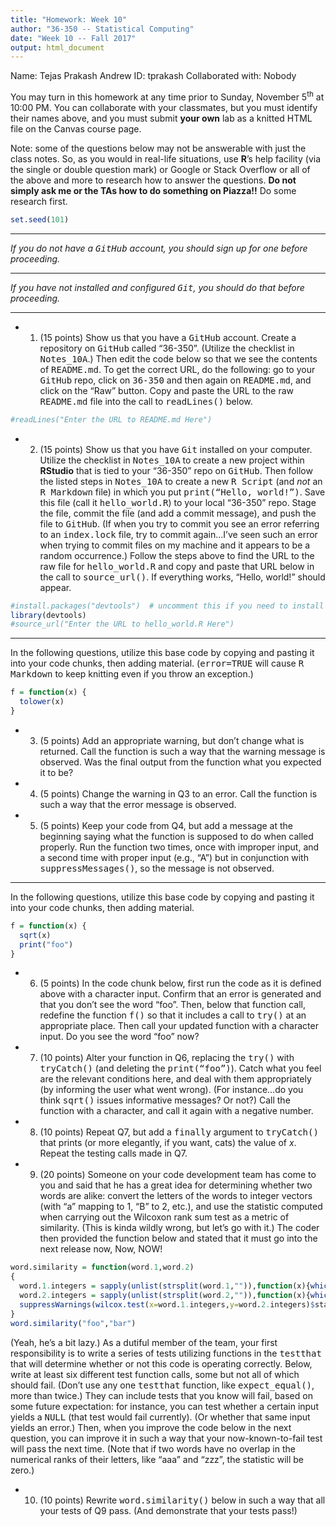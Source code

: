 ```yaml
---
title: "Homework: Week 10"
author: "36-350 -- Statistical Computing"
date: "Week 10 -- Fall 2017"
output: html_document
---
```


Name: Tejas Prakash
Andrew ID: tprakash
Collaborated with: Nobody

You may turn in this homework at any time prior to Sunday, November 5<sup>th</sup> at 10:00 PM. You can collaborate with your classmates, but you must identify their names above, and you must submit **your own** lab as a knitted HTML file on the Canvas course page.

Note: some of the questions below may not be answerable with just the class notes. So, as you would in real-life situations, use **R**'s help facility (via the single or double question mark) or Google or Stack Overflow or all of the above and more to research how to answer the questions. **Do not simply ask me or the TAs how to do something on Piazza!!** Do some research first.

```r
set.seed(101)
```

<hr>

*If you do not have a <tt>GitHub</tt> account, you should sign up for one before proceeding.*

<hr>

*If you have not installed and configured <tt>Git</tt>, you should do that before proceeding.*

<hr>

- 1) (15 points) Show us that you have a <tt>GitHub</tt> account. Create a repository on <tt>GitHub</tt> called "36-350". (Utilize the checklist in <tt>Notes_10A</tt>.) Then edit the code below so that we see the contents of <tt>README.md</tt>. To get the correct URL, do the following: go to your <tt>GitHub</tt> repo, click on <tt>36-350</tt> and then again on <tt>README.md</tt>, and click on the "Raw" button. Copy and paste the URL to the raw <tt>README.md</tt> file into the call to <tt>readLines()</tt> below.
```r
#readLines("Enter the URL to README.md Here")
```

- 2) (15 points) Show us that you have <tt>Git</tt> installed on your computer. Utilize the checklist in <tt>Notes_10A</tt> to create a new project within **RStudio** that is tied to your "36-350" repo on <tt>GitHub</tt>. Then follow the listed steps in <tt>Notes_10A</tt> to create a new <tt>R Script</tt> (and *not* an <tt>R Markdown</tt> file) in which you put <tt>print("Hello, world!")</tt>. Save this file (call it <tt>hello_world.R</tt>) to your local "36-350" repo. Stage the file, commit the file (and add a commit message), and push the file to <tt>GitHub</tt>. (If when you try to commit you see an error referring to an <tt>index.lock</tt> file, try to commit again...I've seen such an error when trying to commit files on my machine and it appears to be a random occurrence.) Follow the steps above to find the URL to the raw file for <tt>hello_world.R</tt> and copy and paste that URL below in the call to <tt>source_url()</tt>. If everything works, "Hello, world!" should appear.
```r
#install.packages("devtools")  # uncomment this if you need to install devtools
library(devtools)
#source_url("Enter the URL to hello_world.R Here")
```

<hr>

In the following questions, utilize this base code by copying and pasting it into your code chunks, then adding material. (<tt>error=TRUE</tt> will cause <tt>R Markdown</tt> to keep knitting even if you throw an exception.)
```r
f = function(x) { 
  tolower(x) 
}
```

- 3) (5 points) Add an appropriate warning, but don't change what is returned. Call the function is such a way that the warning message is observed. Was the final output from the function what you expected it to be?

- 4) (5 points) Change the warning in Q3 to an error. Call the function is such a way that the error message is observed.

- 5) (5 points) Keep your code from Q4, but add a message at the beginning saying what the function is supposed to do when called properly. Run the function two times, once with improper input, and a second time with proper input (e.g., "A") but in conjunction with <tt>suppressMessages()</tt>, so the message is not observed.

<hr>

In the following questions, utilize this base code by copying and pasting it into your code chunks, then adding material.
```r
f = function(x) { 
  sqrt(x)
  print("foo")
}
```

- 6) (5 points) In the code chunk below, first run the code as it is defined above with a character input. Confirm that an error is generated and that you don't see the word "foo". Then, below that function call, redefine the function <tt>f()</tt> so that it includes a call to <tt>try()</tt> at an appropriate place. Then call your updated function with a character input. Do you see the word "foo" now?

- 7) (10 points) Alter your function in Q6, replacing the <tt>try()</tt> with <tt>tryCatch()</tt> (and deleting the <tt>print("foo")</tt>). Catch what you feel are the relevant conditions here, and deal with them appropriately (by informing the user what went wrong). (For instance...do you think <tt>sqrt()</tt> issues informative messages? Or not?) Call the function with a character, and call it again with a negative number.

- 8) (10 points) Repeat Q7, but add a <tt>finally</tt> argument to <tt>tryCatch()</tt> that prints (or more elegantly, if you want, cats) the value of $x$. Repeat the testing calls made in Q7. 

- 9) (20 points) Someone on your code development team has come to you and said that he has a great idea for determining whether two words are alike: convert the letters of the words to integer vectors (with "a" mapping to 1, "B" to 2, etc.), and use the statistic computed when carrying out the Wilcoxon rank sum test as a metric of similarity. (This is kinda wildly wrong, but let's go with it.) The coder then provided the function below and stated that it must go into the next release now, Now, NOW!
```r
word.similarity = function(word.1,word.2)
{
  word.1.integers = sapply(unlist(strsplit(word.1,"")),function(x){which(letters==x)})
  word.2.integers = sapply(unlist(strsplit(word.2,"")),function(x){which(letters==x)})
  suppressWarnings(wilcox.test(x=word.1.integers,y=word.2.integers)$statistic[[1]])
}
word.similarity("foo","bar")
```
(Yeah, he's a bit lazy.) As a dutiful member of the team, your first responsibility is to write a series of tests utilizing functions in the <tt>testthat</tt> that will determine whether or not this code is operating correctly. Below, write at least six different test function calls, some but not all of which should fail. (Don't use any one <tt>testthat</tt> function, like <tt>expect_equal()</tt>, more than twice.) They can include tests that you know will fail, based on some future expectation: for instance, you can test whether a certain input yields a <tt>NULL</tt> (that test would fail currently). (Or whether that same input yields an error.) Then, when you improve the code below in the next question, you can improve it in such a way that your now-known-to-fail test will pass the next time. (Note that if two words have no overlap in the numerical ranks of their letters, like "aaa" and "zzz", the statistic will be zero.)

- 10) (10 points) Rewrite <tt>word.similarity()</tt> below in such a way that all your tests of Q9 pass. (And demonstrate that your tests pass!)